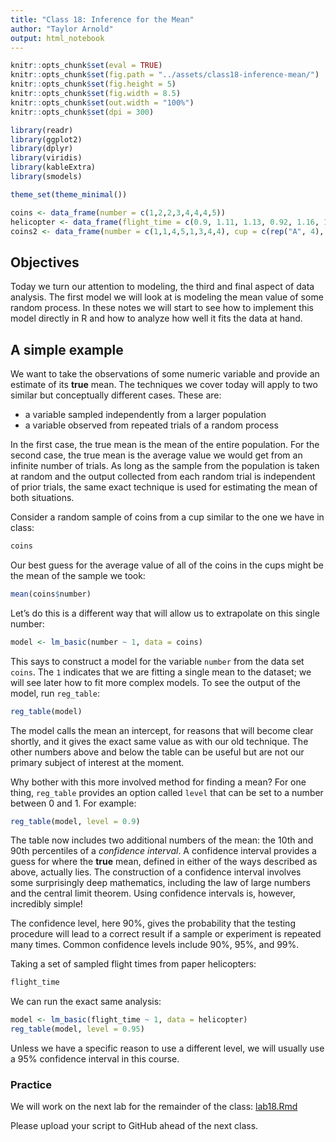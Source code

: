 ```yaml
---
title: "Class 18: Inference for the Mean"
author: "Taylor Arnold"
output: html_notebook
---
```


```r
knitr::opts_chunk$set(eval = TRUE)
knitr::opts_chunk$set(fig.path = "../assets/class18-inference-mean/")
knitr::opts_chunk$set(fig.height = 5)
knitr::opts_chunk$set(fig.width = 8.5)
knitr::opts_chunk$set(out.width = "100%")
knitr::opts_chunk$set(dpi = 300)
```

```r
library(readr)
library(ggplot2)
library(dplyr)
library(viridis)
library(kableExtra)
library(smodels)

theme_set(theme_minimal())

coins <- data_frame(number = c(1,2,2,3,4,4,4,5))
helicopter <- data_frame(flight_time = c(0.9, 1.11, 1.13, 0.92, 1.16, 1.11))
coins2 <- data_frame(number = c(1,1,4,5,1,3,4,4), cup = c(rep("A", 4), rep("B", 4)))
```

## Objectives

Today we turn our attention to modeling, the third and
final aspect of data analysis. The first model we will look at is
modeling the mean value of some random process. In these notes
we will start to see how to implement this model directly in R and how
to analyze how well it fits the data at hand.

## A simple example

We want to take the observations of some numeric variable and provide
an estimate of its **true** mean. The techniques we
cover today will apply to two similar but conceptually different
cases. These are:

- a variable sampled independently from a larger population
- a variable observed from repeated trials of a random process

In the first case, the true mean is the mean of the entire population.
For the second case, the true mean is the average value we would get from
an infinite number of trials. As long as the sample from the population
is taken at random and the output collected from each random trial
is independent of prior trials, the same exact technique is used for
estimating the mean of both situations.

Consider a random sample of coins from a cup similar to the one we
have in class:

```r
coins
```

Our best guess for the average value of all of the coins in the cups
might be the mean of the sample we took:

```r
mean(coins$number)
```

Let's do this is a different way that will allow us to extrapolate
on this single number:

```r
model <- lm_basic(number ~ 1, data = coins)
```

This says to construct a model for the variable `number` from the data
set `coins`. The `1` indicates that we are fitting a
single mean to the dataset; we will see later how to fit more
complex models. To see the output of the model, run `reg_table`:

```r
reg_table(model)
```

The model calls the mean an intercept, for reasons that will become
clear shortly, and it gives the exact same value as with our old
technique. The other numbers above and below the table can be useful
but are not our primary subject of interest at the moment.

Why bother with this more involved method for finding a mean? For
one thing, `reg_table` provides an option called `level` that can
be set to a number between 0 and 1. For example:

```r
reg_table(model, level = 0.9)
```

The table now includes two additional numbers of the mean: the
10th and 90th percentiles of a *confidence interval*. A confidence
interval provides a guess for where the **true** mean, defined in either
of the ways described as above, actually lies. The construction of
a confidence interval involves some surprisingly deep mathematics,
including the law of large numbers and the central limit theorem.
Using confidence intervals is, however, incredibly simple!

The confidence level, here 90%, gives the probability that the testing
procedure will lead to a correct result if a sample or experiment
is repeated many times. Common confidence levels include 90%, 95%,
and 99%.

Taking a set of sampled flight times from paper helicopters:

```r
flight_time
```

We can run the exact same analysis:

```r
model <- lm_basic(flight_time ~ 1, data = helicopter)
reg_table(model, level = 0.95)
```

Unless we have a specific reason to use a different level, we will
usually use a 95% confidence interval in this course.

### Practice

We will work on the next lab for the remainder of the class:
<a href="https://raw.githubusercontent.com/statsmaths/stat209/master/labs/lab18.Rmd" download="lab18.Rmd" target="_blank">lab18.Rmd</a>

Please upload your script to GitHub ahead of the next class.





